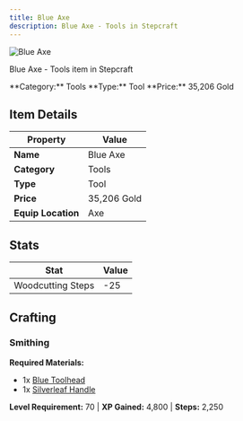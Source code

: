 ```yaml
---
title: Blue Axe
description: Blue Axe - Tools in Stepcraft
---
```


<div className="flex items-start gap-6 mb-8">
  <div className="flex-shrink-0">
    <img src="/assets/resources/smithing/blue_axe.png" alt="Blue Axe" className="w-24 h-24 border rounded-lg" />
  </div>
  <div className="flex-1">
    <div className="space-y-2">
      <p className="text-lg text-muted-foreground">Blue Axe - Tools item in Stepcraft</p>
      <div className="flex flex-wrap gap-4 text-sm">
        <span className="px-2 py-1 bg-blue-100 dark:bg-blue-900 rounded-md">
          **Category:** Tools
        </span>
        <span className="px-2 py-1 bg-green-100 dark:bg-green-900 rounded-md">
          **Type:** Tool
        </span>
        <span className="px-2 py-1 bg-yellow-100 dark:bg-yellow-900 rounded-md">
          **Price:** 35,206 Gold
        </span>
      </div>
    </div>
  </div>
</div>

## Item Details

| Property | Value |
|----------|-------|
| **Name** | Blue Axe |
| **Category** | Tools |
| **Type** | Tool |
| **Price** | 35,206 Gold |
| **Equip Location** | Axe |

## Stats

| Stat | Value |
|------|-------|
| Woodcutting Steps | -25 |

## Crafting

### Smithing

**Required Materials:**
- 1x [Blue Toolhead](/docs/resources/individual/blue_toolhead)
- 1x [Silverleaf Handle](/docs/resources/individual/silverleaf_handle)

**Level Requirement:** 70 | **XP Gained:** 4,800 | **Steps:** 2,250